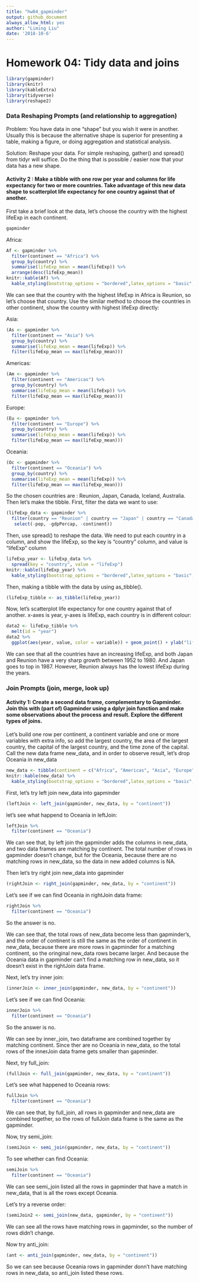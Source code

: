 ```yaml
---
title: "hw04_gapminder"
output: github_document
always_allow_html: yes
author: "Liming Liu"
date: '2018-10-6'
---
```

# Homework 04: Tidy data and joins

```r
library(gapminder)
library(knitr)
library(kableExtra)
library(tidyverse)
library(reshape2)
```


### Data Reshaping Prompts (and relationship to aggregation)

Problem: You have data in one “shape” but you wish it were in another. Usually this is because the alternative shape is superior for presenting a table, making a figure, or doing aggregation and statistical analysis.

Solution: Reshape your data. For simple reshaping, gather() and spread() from tidyr will suffice. Do the thing that is possible / easier now that your data has a new shape.

#### Activity 2 : Make a tibble with one row per year and columns for life expectancy for two or more countries. Take advantage of this new data shape to scatterplot life expectancy for one country against that of another.

First take a brief look at the data, let's choose the country with the highest lifeExp in each continent.
```r
gapminder
```

Africa: 

```r
Af <- gapminder %>% 
  filter(continent == "Africa") %>% 
  group_by(country) %>% 
  summarise(lifeExp_mean = mean(lifeExp)) %>% 
  arrange(desc(lifeExp_mean))
knitr::kable(Af) %>% 
  kable_styling(bootstrap_options = "bordered",latex_options = "basic",full_width = F)
```

We can see that the country with the highest lifeExp in Africa is Reunion, so let's choose that country. Use the similar method to choose the countries in other continent, show the country with highest lifeExp directly:

Asia:

```r
(As <- gapminder %>% 
  filter(continent == "Asia") %>% 
  group_by(country) %>% 
  summarise(lifeExp_mean = mean(lifeExp)) %>% 
  filter(lifeExp_mean == max(lifeExp_mean)))
```

Americas:

```r
(Am <- gapminder %>% 
  filter(continent == "Americas") %>% 
  group_by(country) %>% 
  summarise(lifeExp_mean = mean(lifeExp)) %>% 
  filter(lifeExp_mean == max(lifeExp_mean)))
```

Europe:

```r
(Eu <- gapminder %>% 
  filter(continent == "Europe") %>% 
  group_by(country) %>% 
  summarise(lifeExp_mean = mean(lifeExp)) %>% 
  filter(lifeExp_mean == max(lifeExp_mean)))
```

Oceania:

```r
(Oc <- gapminder %>% 
  filter(continent == "Oceania") %>% 
  group_by(country) %>% 
  summarise(lifeExp_mean = mean(lifeExp)) %>% 
  filter(lifeExp_mean == max(lifeExp_mean)))
```

So the chosen countries are : Reunion, Japan, Canada, Iceland, Australia. Then let's make the tibble. First, filter the data we want to use:

```r
(lifeExp_data <- gapminder %>% 
  filter(country == "Reunion" | country == "Japan" | country == "Canada" | country == "Iceland" | country == "Australia") %>% 
   select(-pop, -gdpPercap, -continent))
```

Then, use spread() to reshape the data. We need to put each country in a column, and show the lifeExp, so the key is "country" column, and value is "lifeExp" column

```r
lifeExp_year <- lifeExp_data %>% 
  spread(key = "country", value = "lifeExp")
knitr::kable(lifeExp_year) %>% 
  kable_styling(bootstrap_options = "bordered",latex_options = "basic",full_width = F)
```

Then, making a tibble with the data by using as_tibble().

```r
(lifeExp_tibble <- as_tibble(lifeExp_year))
```

Now, let's scatterplot life expectancy for one country against that of another. x-axes is year, y-axes is lifeExp, each country is in different colour:

```r
data2 <- lifeExp_tibble %>% 
  melt(id = "year")
data2 %>% 
  ggplot(aes(year, value, color = variable)) + geom_point() + ylab("lifeExp") + ggtitle("scatter plot for lifeExp in each country between 1952 ~ 2007") + geom_smooth(se=FALSE)
```

We can see that all the countries have an increasing lifeExp, and both Japan and Reunion have a very sharp growth between 1952 to 1980. And Japan goes to top in 1987. However, Reunion always has the lowest lifeExp during the years.

### Join Prompts (join, merge, look up)

#### Activity 1: Create a second data frame, complementary to Gapminder. Join this with (part of) Gapminder using a dplyr join function and make some observations about the process and result. Explore the different types of joins. 

Let's build one row per continent, a continent variable and one or more variables with extra info, so add the largest country, the area of the largest country, the capital of the largest country, and the time zone of the capital. Call the new data frame new_data, and in order to observe result, let's drop Oceania in new_data

```r
new_data <- tibble(continent = c("Africa", "Americas", "Asia", "Europe"), largestCountry = c("Algeria", "Canada", "China", "Russia"), areaOfCountrySqkm = c("2,381,741", "9,984,670", "9,596,961", "17,098,242"), capital = c("Algiers", "Ottawa", "Beijing", "Moscow"), timeZone = c("GMT+1", "GMT-4", "GMT+8", "GMT+3"))
knitr::kable(new_data) %>% 
  kable_styling(bootstrap_options = "bordered",latex_options = "basic",full_width = F)
```

First, let's try left join new_data into gapminder
```r
(leftJoin <- left_join(gapminder, new_data, by = "continent"))
```

let's see what happend to Oceania in leftJoin:

```r
leftJoin %>% 
  filter(continent == "Oceania")
```


We can see that, by left join the gapminder adds the columns in new_data, and two data frames are matching by continent. The total number of rows in gapminder doesn't change, but for the Oceania, because there are no matching rows in new_data, so the data in new added columns is NA.

Then let's try right join new_data into gapminder

```r
(rightJoin <- right_join(gapminder, new_data, by = "continent"))
```

Let's see if we can find Oceania in rightJoin data frame:
```r
rightJoin %>% 
  filter(continent == "Oceania")
```

So the answer is no.

We can see that, the total rows of new_data become less than gapminder's, and the order of continent is still the same as the order of continent in new_data, because there are more rows in gapminder for a matching continent, so the oringinal new_data rows became larger. And because the Oceania data in gapminder can't find a matching row in new_data, so it doesn't exist in the rightJoin data frame.

Next, let's try inner join:

```r
(innerJoin <- inner_join(gapminder, new_data, by = "continent"))
```

Let's see if we can find Oceania:
```r
innerJoin %>% 
  filter(continent == "Oceania")
```

So the answer is no.

We can see by inner_join, two dataframe are combined together by matching continent. Since ther are no Oceania in new_data, so the total rows of the innerJoin data frame gets smaller than gapminder.

Next, try full_join:

```r
(fullJoin <- full_join(gapminder, new_data, by = "continent"))
```

Let's see what happened to Oceania rows:

```r
fullJoin %>% 
  filter(continent == "Oceania")
```

We can see that, by full_join, all rows in gapminder and new_data are combined together, so the rows of fullJoin data frame is the same as the gapminder.

Now, try semi_join:

```r
(semiJoin <- semi_join(gapminder, new_data, by = "continent")) 
```


To see whether can find Oceania:
```r
semiJoin %>% 
  filter(continent == "Oceania")
```

We can see semi_join listed all the rows in gapminder that have a match in new_data, that is all the rows except Oceania.

Let's try a reverse order:
```r
(semiJoin2 <- semi_join(new_data, gapminder, by = "continent")) 
```

We can see all the rows have matching rows in gapminder, so the number of rows didn't change.

Now try anti_join:

```r
(ant <- anti_join(gapminder, new_data, by = "continent")) 
```

So we can see because Oceania rows in gapminder donn't have matching rows in new_data, so anti_join listed these rows.
